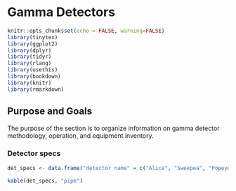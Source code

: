 # Gamma Detectors

```r
knitr::opts_chunk$set(echo = FALSE, warning=FALSE)
library(tinytex)
library(ggplot2)
library(dplyr)
library(tidyr)
library(rlang)
library(usethis)
library(bookdown)
library(knitr)
library(rmarkdown)
```

## Purpose and Goals

The purpose of the section is to organize information on gamma detector methodology, operation, and equipment inventory.

### Detector specs

```r
det_specs <- data.frame("detector name" = c("Alice", "Sweepea", "Popeye", "Oliveoyl"), "detector model" = c("BE3825","BE3825","GC4018","GCW4023"), "serial number" = c("13263", "8970", "9944", "1570"))

kable(det_specs, "pipe")
```
